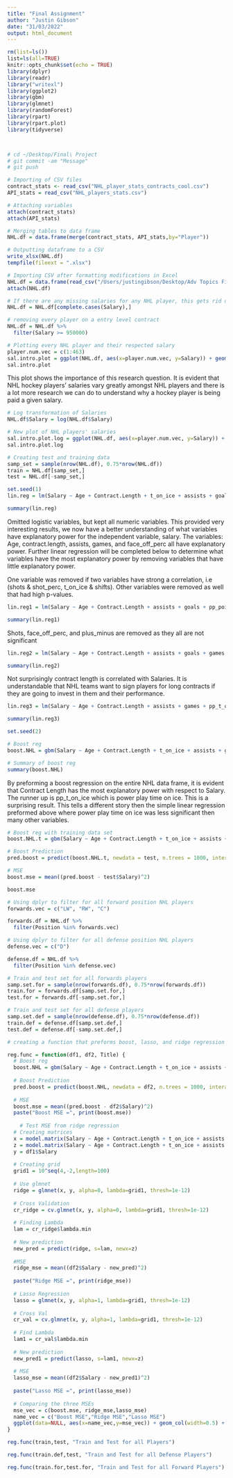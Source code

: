 ```yaml
---
title: "Final Assignment"
author: "Justin Gibson"
date: "31/03/2022"
output: html_document
---
```


```r
rm(list=ls())
list=ls(all=TRUE)
knitr::opts_chunk$set(echo = TRUE)
library(dplyr)
library(readr)
library("writexl")
library(ggplot2)
library(gbm)
library(glmnet)
library(randomForest)
library(rpart)
library(rpart.plot)
library(tidyverse)



# cd ~/Desktop/Final\ Project
# git commit -am "Message"
# git push
```

```r
# Importing of CSV files
contract_stats <- read_csv("NHL_player_stats_contracts_cool.csv")
API_stats = read_csv("NHL_players_stats.csv")

# Attaching variables
attach(contract_stats)
attach(API_stats)

```

```r
# Merging tables to data frame
NHL.df = data.frame(merge(contract_stats, API_stats,by="Player"))

# Outputting dataframe to a CSV
write_xlsx(NHL.df)
tempfile(fileext = ".xlsx")

# Importing CSV after formatting modifications in Excel
NHL.df = data.frame(read_csv("/Users/justingibson/Desktop/Adv Topics Fin/NHL Final Project/NHL_df.csv"))
attach(NHL.df)
```

```r
# If there are any missing salaries for any NHL player, this gets rid of them
NHL.df = NHL.df[complete.cases(Salary),]

# removing every player on a entry level contract
NHL.df = NHL.df %>%
  filter(Salary >= 950000)

# Plotting every NHL player and their respected salary
player.num.vec = c(1:463)
sal.intro.plot = ggplot(NHL.df, aes(x=player.num.vec, y=Salary)) + geom_point()
sal.intro.plot
```

This plot shows the importance of this research question. It is evident that NHL hockey players' salaries vary greatly amongst NHL players and there is a lot more research we can do to understand why a hockey player is being paid a given salary.

```r
# Log transformation of Salaries
NHL.df$Salary = log(NHL.df$Salary)

# New plot of NHL players' salaries
sal.intro.plot.log = ggplot(NHL.df, aes(x=player.num.vec, y=Salary)) + geom_point()
sal.intro.plot.log
```

```r
# Creating test and training data
samp_set = sample(nrow(NHL.df), 0.75*nrow(NHL.df))
train = NHL.df[samp_set,]
test = NHL.df[-samp_set,]
```

```r
set.seed(1)
lin.reg = lm(Salary ~ Age + Contract.Length + t_on_ice + assists + goals + pim + shots + games + hits + pp_goals + pp_points + pp_t_on_ice + even_t_on_ice + pen_min + face_off_perc + shot_perc + game_win_goals + over_t_goals + short_hand_goals + short_hand_points + short_hand_t_on_ice + blocked + plus_minus + points + shifts, data = NHL.df)

summary(lin.reg)

```

Omitted logistic variables, but kept all numeric variables. This provided very interesting results, we now have a better understanding of what variables have explanatory power for the independent variable, salary. The variables: Age, contract.length, assists, games, and face_off_perc all have explanatory power. Further linear regression will be completed below to determine what variables have the most explanatory power by removing variables that have little explanatory power.

One variable was removed if two variables have strong a correlation, i.e (shots & shot_perc, t_on_ice & shifts). Other variables were removed as well that had high p-values.

```r
lin.reg1 = lm(Salary ~ Age + Contract.Length + assists + goals + pp_points + shots + games + face_off_perc + short_hand_points + plus_minus + shifts + pp_t_on_ice, data = NHL.df)

summary(lin.reg1)
```

Shots, face_off_perc, and plus_minus are removed as they all are not significant

```r
lin.reg2 = lm(Salary ~ Age + Contract.Length + assists + goals + games + short_hand_points + shifts + pp_t_on_ice, data = NHL.df)

summary(lin.reg2)
```

Not surprisingly contract length is correlated with Salaries. It is understandable that NHL teams want to sign players for long contracts if they are going to invest in them and their performance.

```r
lin.reg3 = lm(Salary ~ Age + Contract.Length + assists + games + pp_t_on_ice, data = NHL.df)

summary(lin.reg3)
```

```r
set.seed(2)

# Boost reg
boost.NHL = gbm(Salary ~ Age + Contract.Length + t_on_ice + assists + goals + pim + shots + games + hits + pp_goals + pp_points + pp_t_on_ice + even_t_on_ice + pen_min + face_off_perc + shot_perc + game_win_goals + over_t_goals + short_hand_goals + short_hand_points + short_hand_t_on_ice + blocked + plus_minus + points + shifts, data=NHL.df, distribution = "gaussian", n.trees = 1000, interaction.depth = 4)

# Summary of boost reg
summary(boost.NHL)
```

By preforming a boost regression on the entire NHL data frame, it is evident that Contract Length has the most explanatory power with respect to Salary. The runner up is pp_t\_on_ice which is power play time on ice. This is a surprising result. This tells a different story then the simple linear regression preformed above where power play time on ice was less significant then many other variables.

```r
# Boost reg with training data set
boost.NHL.t = gbm(Salary ~ Age + Contract.Length + t_on_ice + assists + goals + pim + shots + games + hits + pp_goals + pp_points + pp_t_on_ice + even_t_on_ice + pen_min + shot_perc + game_win_goals + over_t_goals + short_hand_goals + short_hand_points + short_hand_t_on_ice + blocked + plus_minus + points + shifts, data=train, distribution = "gaussian", n.trees = 1000, interaction.depth = 4)

# Boost Prediction
pred.boost = predict(boost.NHL.t, newdata = test, n.trees = 1000, interaction.depth = 4)

# MSE 
boost.mse = mean((pred.boost - test$Salary)^2)

boost.mse
```

```r
# Using dplyr to filter for all forward position NHL players
forwards.vec = c("LW", "RW", "C")

forwards.df = NHL.df %>%
  filter(Position %in% forwards.vec)

# Using dplyr to filter for all defense position NHL players
defense.vec = c("D")

defense.df = NHL.df %>%
  filter(Position %in% defense.vec)
```

```r
# Train and test set for all forwards players
samp.set.for = sample(nrow(forwards.df), 0.75*nrow(forwards.df))
train.for = forwards.df[samp.set.for,]
test.for = forwards.df[-samp.set.for,]

# Train and test set for all defense players
samp.set.def = sample(nrow(defense.df), 0.75*nrow(defense.df))
train.def = defense.df[samp.set.def,]
test.def = defense.df[-samp.set.def,]
```

```r
# creating a function that preforms boost, lasso, and ridge regression which then graphs the results for a specified data set. MSE using training data

reg.func = function(df1, df2, Title) {
  # Boost reg
  boost.NHL = gbm(Salary ~ Age + Contract.Length + t_on_ice + assists + goals + pim + shots + games + hits + pp_goals + pp_points + pp_t_on_ice + even_t_on_ice + pen_min + shot_perc + game_win_goals + over_t_goals + short_hand_goals + short_hand_points + short_hand_t_on_ice + blocked + plus_minus + points + shifts, data=df1, distribution = "gaussian", n.trees = 1000, interaction.depth = 4)
  
  # Boost Prediction
  pred.boost = predict(boost.NHL, newdata = df2, n.trees = 1000, interaction.depth = 4)
  
  # MSE 
  boost.mse = mean((pred.boost - df2$Salary)^2)
  paste("Boost MSE =", print(boost.mse))
  
    # Test MSE from ridge regression
  # Creating matrices
  x = model.matrix(Salary ~ Age + Contract.Length + t_on_ice + assists + goals + pim + shots + games + hits + pp_goals + pp_points + pp_t_on_ice + even_t_on_ice + pen_min + shot_perc + game_win_goals + over_t_goals + short_hand_goals + short_hand_points + short_hand_t_on_ice + blocked + plus_minus + points + shifts, data=df1)
  z = model.matrix(Salary ~ Age + Contract.Length + t_on_ice + assists + goals + pim + shots + games + hits + pp_goals + pp_points + pp_t_on_ice + even_t_on_ice + pen_min + shot_perc + game_win_goals + over_t_goals + short_hand_goals + short_hand_points + short_hand_t_on_ice + blocked + plus_minus + points + shifts, data=df2)
  y = df1$Salary
  
  # Creating grid
  grid1 = 10^seq(4,-2,length=100)
  
  # Use glmnet
  ridge = glmnet(x, y, alpha=0, lambda=grid1, thresh=1e-12)
  
  # Cross Validation
  cr_ridge = cv.glmnet(x, y, alpha=0, lambda=grid1, thresh=1e-12)
  
  # Finding Lambda
  lam = cr_ridge$lambda.min
  
  # New prediction
  new_pred = predict(ridge, s=lam, newx=z)
  
  #MSE
  ridge_mse = mean((df2$Salary - new_pred)^2)
  
  paste("Ridge MSE =", print(ridge_mse))
  
  # Lasso Regression
  lasso = glmnet(x, y, alpha=1, lambda=grid1, thresh=1e-12)
  
  # Cross Val
  cr_val = cv.glmnet(x, y, alpha=1, lambda=grid1, thresh=1e-12)
  
  # Find Lambda
  lam1 = cr_val$lambda.min
  
  # New prediction
  new_pred1 = predict(lasso, s=lam1, newx=z)
  
  # MSE
  lasso_mse = mean((df2$Salary - new_pred1)^2)
  
  paste("Lasso MSE =", print(lasso_mse))
  
  # Comparing the three MSEs
  mse_vec = c(boost.mse, ridge_mse,lasso_mse)
  name_vec = c("Boost MSE","Ridge MSE","Lasso MSE")
  ggplot(data=NULL, aes(x=name_vec,y=mse_vec)) + geom_col(width=0.5) + ggtitle(Title)
}

reg.func(train,test, "Train and Test for all Players")

reg.func(train.def,test, "Train and Test for all Defense Players")

reg.func(train.for,test.for, "Train and Test for all Forward Players")

```
